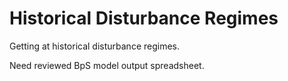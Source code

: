 # Historical Disturbance Regimes {#histDist}

Getting at historical disturbance regimes.

Need reviewed BpS model output spreadsheet.

```r

```

